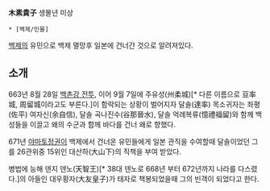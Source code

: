'''木素貴子'''
생몰년 미상

 * [백제/인물]

[[백제]]의 유민으로 백제 멸망후 일본에 건너간 것으로 알려져있다.

== 소개 ==
663년 8월 28일 [[백촌강 전투]], 이어 9월 7일에 주유성(州柔城)[* 다른 이름으로 豆率城, 周留城이라고도 부른다.]이 함락되는 상황이 벌어지자 달솔(達率) 목소귀자는 좌평(佐平) 여자신(余自信), 달솔 곡나진수(谷那晉水), 달솔 억례복류(憶禮福留)와 함께 백성들을 이끌고 왜의 수군과 함께 바다를 건너 왜로 향했다.

671년 [[야마토]]정권이 백제에서 건너온 유민들에게 일본 관직을 수여할때 달솔이었던 그를 26관위중 15위인 대산하(大山下)의 직책을 부여 받았다.

병법에 능해 덴지 덴노(天智王)[* 38대 덴노로 668년 부터 672년까지 나라를 다스렸다.]의 아들인 대우황자(大友皇子)가 태자로 책봉되었을때 그의 빈객이 되었다고 한다.

